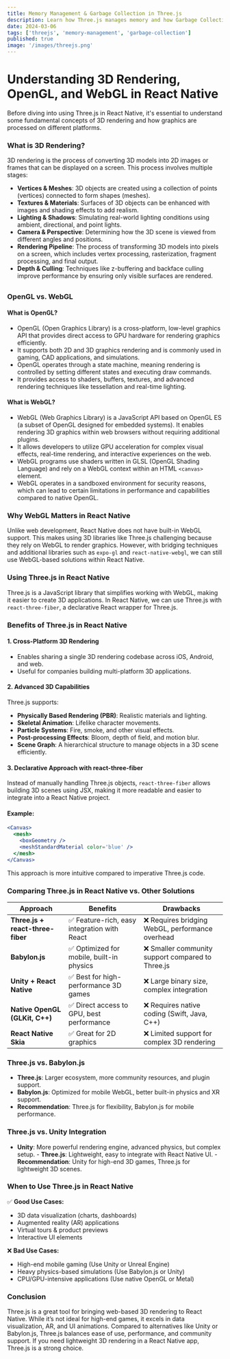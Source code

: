 ```yaml
---
title: Memory Management & Garbage Collection in Three.js
description: Learn how Three.js manages memory and how Garbage Collection works to optimize performance.
date: 2024-03-06
tags: ['threejs', 'memory-management', 'garbage-collection']
published: true
image: '/images/threejs.png'
---
```


# Understanding 3D Rendering, OpenGL, and WebGL in React Native

Before diving into using Three.js in React Native, it's essential to understand some fundamental
concepts of 3D rendering and how graphics are processed on different platforms.

### What is 3D Rendering?

3D rendering is the process of converting 3D models into 2D images or frames that can be displayed
on a screen. This process involves multiple stages:

- **Vertices & Meshes**: 3D objects are created using a collection of points (vertices) connected to
  form shapes (meshes).
- **Textures & Materials**: Surfaces of 3D objects can be enhanced with images and shading effects
  to add realism.
- **Lighting & Shadows**: Simulating real-world lighting conditions using ambient, directional, and
  point lights.
- **Camera & Perspective**: Determining how the 3D scene is viewed from different angles and
  positions.
- **Rendering Pipeline**: The process of transforming 3D models into pixels on a screen, which
  includes vertex processing, rasterization, fragment processing, and final output.
- **Depth & Culling**: Techniques like z-buffering and backface culling improve performance by
  ensuring only visible surfaces are rendered.

##

### OpenGL vs. WebGL

#### What is OpenGL?

- OpenGL (Open Graphics Library) is a cross-platform, low-level graphics API that provides direct
  access to GPU hardware for rendering graphics efficiently.
- It supports both 2D and 3D graphics rendering and is commonly used in gaming, CAD applications,
  and simulations.
- OpenGL operates through a state machine, meaning rendering is controlled by setting different
  states and executing draw commands.
- It provides access to shaders, buffers, textures, and advanced rendering techniques like
  tessellation and real-time lighting.

#### What is WebGL?

- WebGL (Web Graphics Library) is a JavaScript API based on OpenGL ES (a subset of OpenGL designed
  for embedded systems). It enables rendering 3D graphics within web browsers without requiring
  additional plugins.
- It allows developers to utilize GPU acceleration for complex visual effects, real-time rendering,
  and interactive experiences on the web.
- WebGL programs use shaders written in GLSL (OpenGL Shading Language) and rely on a WebGL context
  within an HTML `<canvas>` element.
- WebGL operates in a sandboxed environment for security reasons, which can lead to certain
  limitations in performance and capabilities compared to native OpenGL.

### Why WebGL Matters in React Native

Unlike web development, React Native does not have built-in WebGL support. This makes using 3D
libraries like Three.js challenging because they rely on WebGL to render graphics. However, with
bridging techniques and additional libraries such as `expo-gl` and `react-native-webgl`, we can
still use WebGL-based solutions within React Native.

### Using Three.js in React Native

Three.js is a JavaScript library that simplifies working with WebGL, making it easier to create 3D
applications. In React Native, we can use Three.js with `react-three-fiber`, a declarative React
wrapper for Three.js.

###

### Benefits of Three.js in React Native

#### 1. Cross-Platform 3D Rendering

- Enables sharing a single 3D rendering codebase across iOS, Android, and web.
- Useful for companies building multi-platform 3D applications.

#### 2. Advanced 3D Capabilities

Three.js supports:

- **Physically Based Rendering (PBR)**: Realistic materials and lighting.
- **Skeletal Animation**: Lifelike character movements.
- **Particle Systems**: Fire, smoke, and other visual effects.
- **Post-processing Effects**: Bloom, depth of field, and motion blur.
- **Scene Graph**: A hierarchical structure to manage objects in a 3D scene efficiently.

#### 3. Declarative Approach with react-three-fiber

Instead of manually handling Three.js objects, `react-three-fiber` allows building 3D scenes using
JSX, making it more readable and easier to integrate into a React Native project.

#### Example:

```jsx
<Canvas>
  <mesh>
    <boxGeometry />
    <meshStandardMaterial color='blue' />
  </mesh>
</Canvas>
```

This approach is more intuitive compared to imperative Three.js code.

### Comparing Three.js in React Native vs. Other Solutions

| Approach                         | Benefits                                     | Drawbacks                                         |
| -------------------------------- | -------------------------------------------- | ------------------------------------------------- |
| **Three.js + react-three-fiber** | ✅ Feature-rich, easy integration with React | ❌ Requires bridging WebGL, performance overhead  |
| **Babylon.js**                   | ✅ Optimized for mobile, built-in physics    | ❌ Smaller community support compared to Three.js |
| **Unity + React Native**         | ✅ Best for high-performance 3D games        | ❌ Large binary size, complex integration         |
| **Native OpenGL (GLKit, C++)**   | ✅ Direct access to GPU, best performance    | ❌ Requires native coding (Swift, Java, C++)      |
| **React Native Skia**            | ✅ Great for 2D graphics                     | ❌ Limited support for complex 3D rendering       |

### Three.js vs. Babylon.js

- **Three.js**: Larger ecosystem, more community resources, and plugin support.
- **Babylon.js**: Optimized for mobile WebGL, better built-in physics and XR support.
- **Recommendation**: Three.js for flexibility, Babylon.js for mobile performance.

### Three.js vs. Unity Integration

- **Unity**: More powerful rendering engine, advanced physics, but complex setup. - **Three.js**:
  Lightweight, easy to integrate with React Native UI. - **Recommendation**: Unity for high-end 3D
  games, Three.js for lightweight 3D scenes.

### When to Use Three.js in React Native

✅ **Good Use Cases:**

- 3D data visualization (charts, dashboards)
- Augmented reality (AR) applications
- Virtual tours & product previews
- Interactive UI elements

❌ **Bad Use Cases:**

- High-end mobile gaming (Use Unity or Unreal Engine)
- Heavy physics-based simulations (Use Babylon.js or Unity)
- CPU/GPU-intensive applications (Use native OpenGL or Metal)

### Conclusion

Three.js is a great tool for bringing web-based 3D rendering to React Native. While it’s not ideal
for high-end games, it excels in data visualization, AR, and UI animations. Compared to alternatives
like Unity or Babylon.js, Three.js balances ease of use, performance, and community support. If you
need lightweight 3D rendering in a React Native app, Three.js is a strong choice.
